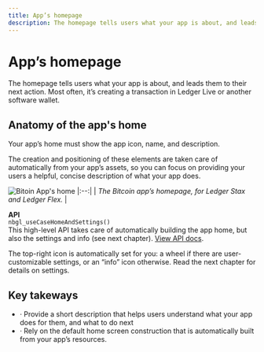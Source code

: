 ```yaml
---
title: App’s homepage
description: The homepage tells users what your app is about, and leads them to their next action. Most often, it’s creating a transaction in Ledger Live or another software wallet.
---
```



# App’s homepage

The homepage tells users what your app is about, and leads them to their next action. Most often, it’s creating a transaction in Ledger Live or another software wallet.

## Anatomy of the app's home

Your app’s home must show the app icon, name, and description.

The creation and positioning of these elements are taken care of automatically from your app’s assets, so you can focus on providing your users a helpful, concise description of what your app does.


![Bitoin App's home](/device-app/stax-flex-bitcoin-home.png)
|:--:| 
| *The Bitcoin app’s homepage, for Ledger Stax and Ledger Flex.* |

<Callout emoji="💻">
	<b>API</b><br/>
  	<code>nbgl_useCaseHomeAndSettings()</code><br/>
  	This high-level API takes care of automatically building the app home, but also the settings and info (see next chapter). <a href="https://ledgerhq.github.io/ledger-secure-sdk/nbgl__use__case_8h.html#a438078d9be71706e0ad6a05f56658255">View API docs</a>.
</Callout>

The top-right icon is automatically set for you: a wheel if there are user- customizable settings, or an “info” icon otherwise. Read the next chapter for details on settings.

## Key takeways

<Callout type="info" emoji="✅">
	<ul>
		<li>· Provide a short description that helps users understand what your app does for them, and what to do next</li>
		<li>· Rely on the default home screen construction that is automatically built from your app’s resources.</li>
	</ul>
</Callout>

